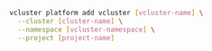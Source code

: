 ```bash
vcluster platform add vcluster [vcluster-name] \
  --cluster [cluster-name] \
  --namespace [vcluster-namespace] \
  --project [project-name]
```
